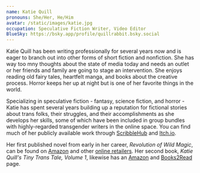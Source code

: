 ```yaml
---
name: Katie Quill
pronouns: She/Her, He/Him
avatar: /static/images/katie.jpg
occupation: Speculative Fiction Writer, Video Editor
BlueSky: https://bsky.app/profile/quillrabbit.bsky.social
---
```


Katie Quill has been writing professionally for several years now and is eager to branch out into other forms of short fiction and nonfiction. She has way too mny thoughts about the state of media today and needs an outlet or her friends and family are going to stage an intervention. She enjoys reading old fairy tales, heartfelt manga, and books about the creative process. Horror keeps her up at night but is one of her favorite things in the world.

Specializing in speculative fiction - fantasy, science fiction, and horror - Katie has spent several years building up a reputation for fictional stories about trans folks, their struggles, and their accomplishments as she develops her skills, some of which have been included in group bundles with highly-regarded transgender writers in the online space. You can find much of her publicly available work through [ScribbleHub](https://www.scribblehub.com/profile/32703/quillrabbit/) and [Itch.io](https://quillrabbit.itch.io/).

Her first published novel from early in her career, *Revolution of Wild Magic*, can be found on [Amazon](https://www.amazon.com/Revolution-Wild-Magic-Katie-Quill-ebook/dp/B0B41KJG5W/ref=sr_1_1?dib=eyJ2IjoiMSJ9.vjFVm3-0xAzxxINBqB6SwTUOxF02W33gVplQB_CCPzaITsWVLzHc_oOWK31mNP4s3sc3cOjkWX238gQNwYFdkCI_C_jj7MjE3C1xZp1d1NY.k8Rq7FnBwY5l2j9JAIr3nuKIpRcGHHKciIEPhabdp9E&dib_tag=se&qid=1708375543&refinements=p_27%3AKatie+Quill&s=digital-text&sr=1-1&text=Katie+Quill) and other [online retailers](https://books2read.com/u/bOzDXo). Her second book, *Katie Quill's Tiny Trans Tale, Volume 1*, likewise has an [Amazon](https://www.amazon.com/Katie-Quills-Tiny-Trans-Tales-ebook/dp/B0CLDKGNRR/ref=sr_1_2?dib=eyJ2IjoiMSJ9.vjFVm3-0xAzxxINBqB6SwTUOxF02W33gVplQB_CCPzaITsWVLzHc_oOWK31mNP4s3sc3cOjkWX238gQNwYFdkCI_C_jj7MjE3C1xZp1d1NY.k8Rq7FnBwY5l2j9JAIr3nuKIpRcGHHKciIEPhabdp9E&dib_tag=se&qid=1708375543&refinements=p_27%3AKatie+Quill&s=digital-text&sr=1-2&text=Katie+Quill) and [Books2Read](https://books2read.com/u/boX6JL) page.